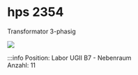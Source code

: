 
# hps 2354
Transformator 3-phasig

[![](/image/Labore/B7/Laborplatten/hps/hps_2354_min.webp)](/image/Labore/B7/Laborplatten/hps/hps_2354.webp)


:::info
Position:   Labor UGII B7 - Nebenraum\
Anzahl:     11